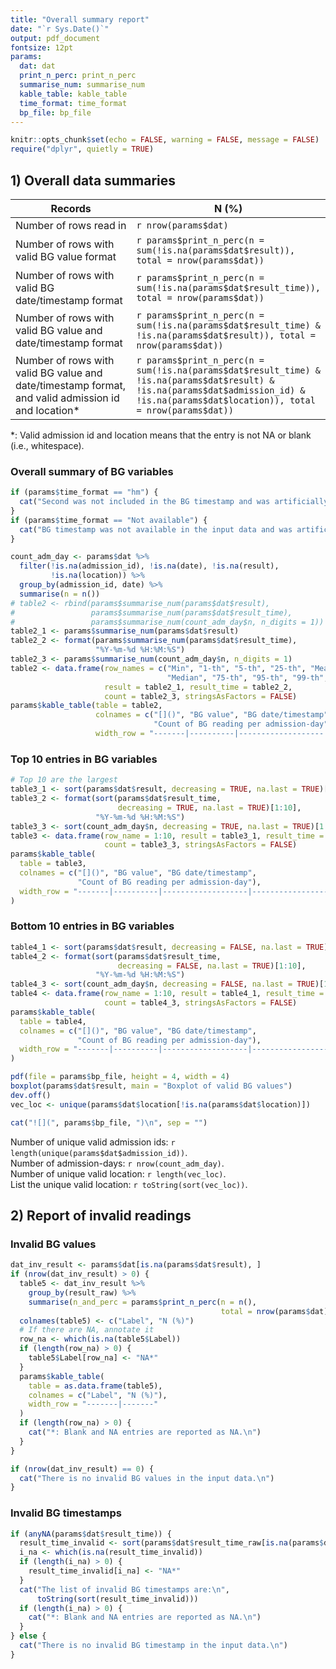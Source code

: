 ```yaml
---
title: "Overall summary report"
date: "`r Sys.Date()`"
output: pdf_document
fontsize: 12pt
params:
  dat: dat
  print_n_perc: print_n_perc
  summarise_num: summarise_num
  kable_table: kable_table
  time_format: time_format
  bp_file: bp_file
---
```


```r
knitr::opts_chunk$set(echo = FALSE, warning = FALSE, message = FALSE)
require("dplyr", quietly = TRUE)
```

## 1) Overall data summaries

Records | N (%)
-------------------------------------------------------|-------------
Number of rows read in | `r nrow(params$dat)`
Number of rows with valid BG value format | `r params$print_n_perc(n = sum(!is.na(params$dat$result)), total = nrow(params$dat))`
Number of rows with valid BG date/timestamp format | `r params$print_n_perc(n = sum(!is.na(params$dat$result_time)), total = nrow(params$dat))`
Number of rows with valid BG value and date/timestamp format | `r params$print_n_perc(n = sum(!is.na(params$dat$result_time) & !is.na(params$dat$result)), total = nrow(params$dat))`
Number of rows with valid BG value and date/timestamp format, and valid admission id and location* | `r params$print_n_perc(n = sum(!is.na(params$dat$result_time) & !is.na(params$dat$result) & !is.na(params$dat$admission_id) & !is.na(params$dat$location)), total = nrow(params$dat))`

*: Valid admission id and location means that the entry is not NA or blank 
(i.e., whitespace).

### Overall summary of BG variables

<!--
When reporting BG results: focus on rows with valid BG results.
When reporting BG timestamp: focus on rows with valid timestamps.
When reporting number of readings per admission-day: focus on rows with all 
four columns being valid.
-->

```r
if (params$time_format == "hm") {
  cat("Second was not included in the BG timestamp and was artificially inserted as 11 for completeness.\n")
}
if (params$time_format == "Not available") {
  cat("BG timestamp was not available in the input data and was artificially inserted as 11:11:11 AM for completeness.\n")
}
```

```r
count_adm_day <- params$dat %>% 
  filter(!is.na(admission_id), !is.na(date), !is.na(result), 
         !is.na(location)) %>% 
  group_by(admission_id, date) %>% 
  summarise(n = n())
# table2 <- rbind(params$summarise_num(params$dat$result), 
#                 params$summarise_num(params$dat$result_time), 
#                 params$summarise_num(count_adm_day$n, n_digits = 1))
table2_1 <- params$summarise_num(params$dat$result)
table2_2 <- format(params$summarise_num(params$dat$result_time), 
                   "%Y-%m-%d %H:%M:%S")
table2_3 <- params$summarise_num(count_adm_day$n, n_digits = 1)
table2 <- data.frame(row_names = c("Min", "1-th", "5-th", "25-th", "Mean", 
                                   "Median", "75-th", "95-th", "99-th", "Max"), 
                     result = table2_1, result_time = table2_2, 
                     count = table2_3, stringsAsFactors = FALSE)
params$kable_table(table = table2, 
                   colnames = c("[]()", "BG value", "BG date/timestamp", 
                                "Count of BG reading per admission-day"), 
                   width_row = "-------|----------|-------------------|--------------------------")
```

### Top 10 entries in BG variables

```r
# Top 10 are the largest
table3_1 <- sort(params$dat$result, decreasing = TRUE, na.last = TRUE)[1:10]
table3_2 <- format(sort(params$dat$result_time, 
                        decreasing = TRUE, na.last = TRUE)[1:10], 
                   "%Y-%m-%d %H:%M:%S")
table3_3 <- sort(count_adm_day$n, decreasing = TRUE, na.last = TRUE)[1:10]
table3 <- data.frame(row_name = 1:10, result = table3_1, result_time = table3_2, 
                     count = table3_3, stringsAsFactors = FALSE)
params$kable_table(
  table = table3, 
  colnames = c("[]()", "BG value", "BG date/timestamp", 
               "Count of BG reading per admission-day"), 
  width_row = "-------|----------|-------------------|--------------------------"
)
```

### Bottom 10 entries in BG variables

```r
table4_1 <- sort(params$dat$result, decreasing = FALSE, na.last = TRUE)[1:10]
table4_2 <- format(sort(params$dat$result_time, 
                        decreasing = FALSE, na.last = TRUE)[1:10], 
                   "%Y-%m-%d %H:%M:%S")
table4_3 <- sort(count_adm_day$n, decreasing = FALSE, na.last = TRUE)[1:10]
table4 <- data.frame(row_name = 1:10, result = table4_1, result_time = table4_2, 
                     count = table4_3, stringsAsFactors = FALSE)
params$kable_table(
  table = table4, 
  colnames = c("[]()", "BG value", "BG date/timestamp", 
               "Count of BG reading per admission-day"), 
  width_row = "-------|----------|-------------------|--------------------------"
)
```

<!-- pdflatex was not able to handle path to figure if we do not manually save 
boxplot to pdf. -->
```r
pdf(file = params$bp_file, height = 4, width = 4)
boxplot(params$dat$result, main = "Boxplot of valid BG values")
dev.off()
vec_loc <- unique(params$dat$location[!is.na(params$dat$location)])
```

```r
cat("![](", params$bp_file, ")\n", sep = "")
```
<!-- Cannot remove the pdf after this line -->

Number of unique valid admission ids: 
`r length(unique(params$dat$admission_id))`.  
Number of admission-days: `r nrow(count_adm_day)`.  
Number of unique valid location: `r length(vec_loc)`.  
List the unique valid location: `r toString(sort(vec_loc))`.

## 2) Report of invalid readings

### Invalid BG values

```r
dat_inv_result <- params$dat[is.na(params$dat$result), ]
if (nrow(dat_inv_result) > 0) {
  table5 <- dat_inv_result %>% 
    group_by(result_raw) %>% 
    summarise(n_and_perc = params$print_n_perc(n = n(), 
                                               total = nrow(params$dat)))
  colnames(table5) <- c("Label", "N (%)")
  # If there are NA, annotate it
  row_na <- which(is.na(table5$Label))
  if (length(row_na) > 0) {
    table5$Label[row_na] <- "NA*"
  }
  params$kable_table(
    table = as.data.frame(table5), 
    colnames = c("Label", "N (%)"), 
    width_row = "-------|-------"
  )
  if (length(row_na) > 0) {
    cat("*: Blank and NA entries are reported as NA.\n")
  }
}
```

```r
if (nrow(dat_inv_result) == 0) {
  cat("There is no invalid BG values in the input data.\n")
}
```

### Invalid BG timestamps

```r
if (anyNA(params$dat$result_time)) {
  result_time_invalid <- sort(params$dat$result_time_raw[is.na(params$dat$result_time)])
  i_na <- which(is.na(result_time_invalid))
  if (length(i_na) > 0) {
    result_time_invalid[i_na] <- "NA*"
  }
  cat("The list of invalid BG timestamps are:\n", 
      toString(sort(result_time_invalid)))
  if (length(i_na) > 0) {
    cat("*: Blank and NA entries are reported as NA.\n")
  }
} else {
  cat("There is no invalid BG timestamp in the input data.\n")
}
```

